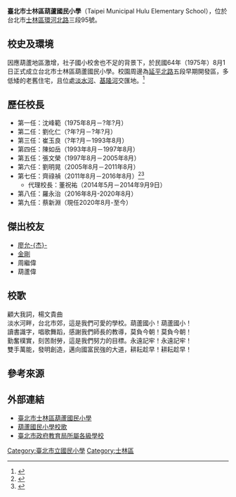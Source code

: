 {{expand|time=2013-09-06T15:58:20+00:00}}
{{Infobox School
| name = 臺北市士林區葫蘆國民小學
| other_name =
| image = 臺北市士林區葫蘆國民小學DSCF5841.JPG
| motto =
| established = 1975年
| type = 市立國小
| affiliation = 公立
| district = [[台北市|台北市]][[士林區|士林區]]
| grades = 小一至小六<ref>{{cite news|url=https://www.peopo.org/news/423575|title=【模擬自救及救人的演練 有趣的互動教學】葫蘆國小|work=[[公民新聞|公民新聞]]|date=2019-09-23|accessdate=2019-10-15|archive-date=2019-10-15|archive-url=https://web.archive.org/web/20191015045550/https://www.peopo.org/news/423575|dead-url=no}}</ref><ref>{{Cite journal|author=陳佳聖|url=http://www.commonhealth.com.tw/article/article.action?nid=63531|title=每天跑步也能玩遍全台灣|journal=[[康健雜誌|康健雜誌]]|year=2007|volume=101|pages=|date=2007-04-01|access-date=2019-10-15|archive-date=2020-07-06|archive-url=https://web.archive.org/web/20200706161431/https://www.commonhealth.com.tw/article/article.action?nid=63531|dead-url=no}}</ref>，附設幼稚園
| president =
| principal = [[蔡新淵|蔡新淵]]，109年8月到任
| dean =
| faculty =
| staff =
| students =
| conference =
| colors =
| mascot =
| free_label = 招生性別
| free_text = 男女兼收
| free_label2 =
| free_text2 =
| free_label3 =
| magazine =
| free_text3 =
| location = {{flagicon|TWN}}[[台北市|台北市]][[士林區|士林區]][[環河北路|環河北路]]三段95號
|coordinates={{Coord|25.083738|121.506987|display=inline,title}}
| number = +886-2-2812-9586
| fax = +886-2-2811-3761
| information =
| website = [http://www.hrps.tp.edu.tw/ www.hrps.tp.edu.tw]
}}

'''臺北市士林區葫蘆國民小學'''（Taipei Municipal Hulu Elementary School），位於台北市[[士林區|士林區]][[環河北路|環河北路]]三段95號。

== 校史及環境 ==
因應葫蘆地區激增，社子國小校舍也不足的背景下，於民國64年（1975年）8月1日正式成立台北市士林區葫蘆國民小學。校園周邊為[[延平北路|延平北路]]五段早期開發區，多低矮的老舊住宅，且位處[[淡水河|淡水河]]、[[基隆河|基隆河]]交匯地。<ref>{{cite news|url=https://tw.finance.appledaily.com/daily/20170429/37633246/|title=葫蘆國小周邊 大樓具雙面河景|work=[[台灣蘋果日報|台灣蘋果日報]]|date=2017-04-29}}</ref>

== 歷任校長 ==
*第一任：沈峰範（1975年8月－?年?月）
*第二任：劉化仁（?年?月－?年?月）
*第三任：崔玉良（?年?月－1993年8月）
*第四任：陳如岳（1993年8月－1997年8月）
*第五任：張文榮（1997年8月－2005年8月）
*第六任：劉明晃（2005年8月－2011年8月）
*第七任：齊祿禎（2011年8月－2016年8月）<ref>{{cite news|url=https://www.ettoday.net/news/20140504/353327.htm|title=幽靈女童之死　葫蘆國小校長齊祿禎嗆退休踢到鐵板|work=[[ETtoday新聞雲|ETtoday新聞雲]]|date=2014-05-04|accessdate=2019-10-15|archive-date=2019-10-15|archive-url=https://web.archive.org/web/20191015045534/https://www.ettoday.net/news/20140504/353327.htm|dead-url=no}}</ref><ref>{{cite news|author=石文南|url=https://www.chinatimes.com/newspapers/20140911000423-260107?chdtv|title=女童餓死疑案遭懲戒 葫蘆國小校長今復職|work=[[中國時報|中國時報]]|date=2014-09-11}}</ref>
**代理校長：董祝祐（2014年5月－2014年9月9日）
*第八任：羅永治（2016年8月-2020年8月）
*第九任：蔡新淵（現任2020年8月-至今）

== 傑出校友 ==
*[[廖允傑|廖允-{杰}-]]
*[[金剛_(藝人)|金剛]]
*周繼偉
*葫蘆偉

== 校歌 ==
顧大我詞，楊文貴曲<br>

淡水河畔，台北市郊，這是我們可愛的學校。葫蘆國小！葫蘆國小！<br>
讀書識字，唱歌舞蹈，感謝我們師長的教導，莫負今朝！莫負今朝！<br>
 
勤奮樸實，刻苦耐勞，這是我們努力的目標。永遠記牢！永遠記牢！<br>
雙手萬能，發明創造，邁向國富民強的大道，耕耘趁早！耕耘趁早！<br>

== 參考來源 ==
{{reflist}}

== 外部連結 ==
*[http://www.hrps.tp.edu.tw/ 臺北市士林區葫蘆國民小學] {{Wayback|url=http://www.hrps.tp.edu.tw/ |date=20150304061551 }}
*[http://www.hrps.tp.edu.tw/mediafile/934/editor_doc/121/2018-6/2018-6-15-9-22-27-nf1.mp3 葫蘆國民小學校歌] {{Wayback|url=http://www.hrps.tp.edu.tw/mediafile/934/editor_doc/121/2018-6/2018-6-15-9-22-27-nf1.mp3 |date=20191007093013 }}
*[https://www.doe.gov.taipei/News_Content.aspx?n=026199D6B5AC5A6A&sms=DDAA880EFAADF5F3&s=7472A783D2FDD6F7 臺北市政府教育局所屬各級學校] {{Wayback|url=https://www.doe.gov.taipei/News_Content.aspx?n=026199D6B5AC5A6A&sms=DDAA880EFAADF5F3&s=7472A783D2FDD6F7 |date=20190725154629 }}

{{台北市小學列表}}

[[Category:臺北市立國民小學|Category:臺北市立國民小學]]
[[Category:士林區|Category:士林區]]